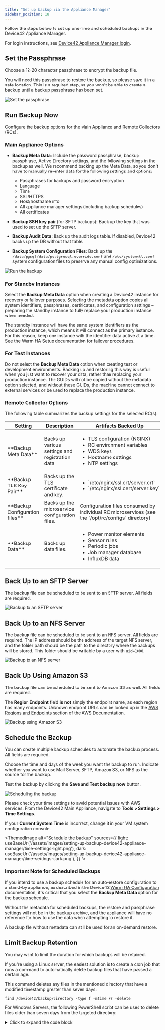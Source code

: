 ```yaml
---
title: "Set up backup via the Appliance Manager"
sidebar_position: 18
---
```



Follow the steps below to set up one-time and scheduled backups in the Device42 Appliance Manager.

For login instructions, see [Device42 Appliance Manager login](/administration/appliance-manager/device42-appliance-manager-login).

## Set the Passphrase

Choose a 12-20 character passphrase to encrypt the backup file. 

You will need this passphrase to restore the backup, so please save it in a safe location. This is a required step, as you won't be able to create a backup until a backup passphrase has been set.

![Set the passphrase](/assets/images/setting-up-backup-device42-appliance-manager/set-passphrase.png)

## Run Backup Now

Configure the backup options for the Main Appliance and Remote Collectors (RCs).


### Main Appliance Options

- **Backup Meta Data**: Include the password passphrase, backup passphrase, Active Directory settings, and the following settings in the backup as well. We recommend backing up the Meta Data, so you don't have to manually re-enter data for the following settings and options:

  - Passphrases for backups and password encryption
  - Language
  - Time
  - SSL/HTTPS
  - Host/hostname info
  - All appliance manager settings (including backup schedules)
  - All certificates

- **Backup SSH key pair** (for SFTP backups): Back up the key that was used to set up the SFTP server.
- **Backup Audit Data**: Back up the audit logs table. If disabled, Device42 backs up the DB without that table.
- **Backup System Configuration Files**: Back up the `/data/pgsql/data/postgresql.override.conf` and `/etc/systemctl.conf` system configuration files to preserve any manual config optimizations.

![Run the backup](/assets/images/setting-up-backup-device42-appliance-manager/backup-now-form.png)

### For Standby Instances

Select the **Backup Meta Data** option when creating a Device42 instance for recovery or failover purposes. Selecting the metadata option copies all system identifiers, passphrases, certificates, and configuration settings – preparing the standby instance to fully replace your production instance when needed.

The standby instance will have the same system identifiers as the production instance, which means it will connect as the primary instance. For this reason, keep one instance with the identifier data active at a time. See the [Warm HA Setup documentation](administration/appliance-manager/warm-ha-setup-failover-and-automated-backups.mdx) for failover procedures.

### For Test Instances

Do not select the **Backup Meta Data** option when creating test or development environments. Backing up and restoring this way is useful when you just want to recover your data, rather than replacing your production instance. The GUIDs will not be copied without the metadata option selected, and without these GUIDs, the machine cannot connect to external services or be used to replace the production instance.

### Remote Collector Options

The following table summarizes the backup settings for the selected RC(s):

<table>
  <thead>
    <tr>
      <th>Setting</th>
      <th>Description</th>
      <th>Artifacts Backed Up</th>
    </tr>
  </thead>
  <tbody>
    <tr>
      <td>**Backup Meta Data**</td>
      <td>Backs up various settings and registration data.</td>
      <td>
        <ul>
          <li> TLS configuration (NGINX)</li>
          <li> RC environment variables</li>
          <li> WDS keys</li>
          <li> Hostname settings</li>
          <li> NTP settings</li>
        </ul>
      </td>
    </tr>
    <tr>
      <td>**Backup TLS Key Pair**</td>
      <td>Backs up the TLS certificate and key.</td>
      <td> 
        <ul>
          <li>`/etc/nginx/ssl.crt/server.crt`</li>
          <li>`/etc/nginx/ssl.cert/server.key`</li>
        </ul>
      </td>
    </tr>
    <tr>
      <td>**Backup Configuration files**</td>
      <td>Backs up the microservice configuration files.</td>
      <td>Configuration files consumed by individual RC microservices (see the `/opt/rc/configs` directory)</td>
    </tr>
    <tr>
      <td>**Backup Data**</td>
      <td>Backs up data files.</td>
      <td>
        <ul>
          <li>Power monitor elements</li>
          <li>Sensor rules</li>
          <li>Periodic jobs</li>
          <li>Job manager database</li>
          <li>InfluxDB data</li>
        </ul>
      </td>
    </tr>
  </tbody>
</table>


## Back Up to an SFTP Server

The backup file can be scheduled to be sent to an SFTP server. All fields are required.

![Backup to an SFTP server](/assets/images/setting-up-backup-device42-appliance-manager/sftp-server-settings.png)

## Back Up to an NFS Server

The backup file can be scheduled to be sent to an NFS server. All fields are required. The IP address should be the address of the target NFS server, and the folder path should be the path to the directory where the backups will be stored. This folder should be writable by a user with `uid=1000`.

![Backup to an NFS server](/assets/images/setting-up-backup-device42-appliance-manager/nfs-server-settings.png)

## Back Up Using Amazon S3

The backup file can be scheduled to be sent to Amazon S3 as well. All fields are required.

The **Region Endpoint** field **is not** simply the endpoint name, as each region has many endpoints. Unknown endpoint URLs can be looked up in the [AWS Regions and Endpoints](https://docs.aws.amazon.com/general/latest/gr/rande.html#s3_region) section of the AWS Documentation. 

![Backup using Amazon S3](/assets/images/setting-up-backup-device42-appliance-manager/s3-settings.png)

## Schedule the Backup

You can create multiple backup schedules to automate the backup process. All fields are required.

Choose the time and days of the week you want the backup to run. Indicate whether you want to use Mail Server, SFTP, Amazon S3, or NFS as the source for the backup.

Test the backup by clicking the **Save and Test backup now** button.

![Scheduling the backup](/assets/images/setting-up-backup-device42-appliance-manager/backup-schedule.png)

Please check your time settings to avoid potential issues with AWS services. From the Device42 Main Appliance, navigate to **Tools > Settings > Time Settings**.

If your **Current System Time** is incorrect, change it in your VM system configuration console.

<ThemedImage
  alt="Schedule the backup"
  sources={{
    light: useBaseUrl('/assets/images/setting-up-backup-device42-appliance-manager/time-settings-light.png'),
    dark: useBaseUrl('/assets/images/setting-up-backup-device42-appliance-manager/time-settings-dark.png'),
  }}
/>

### Important Note for Scheduled Backups

If you intend to use a backup schedule for an auto-restore configuration to a stand-by appliance, as described in the Device42 [Warm HA Configuration](administration/appliance-manager/warm-ha-setup-failover-and-automated-backups.mdx) documentation, it's critical that you select the **Backup Meta Data** option for the backup schedule.

Without the metadata for scheduled backups, the restore and passphrase settings will not be in the backup archive, and the appliance will have no reference for how to use the data when attempting to restore it.

A backup file without metadata can still be used for an on-demand restore.

## Limit Backup Retention

You may want to limit the duration for which backups will be retained. 

If you're using a Linux server, the easiest solution is to create a cron job that runs a command to automatically delete backup files that have passed a certain age.

This command deletes any files in the mentioned directory that have a modified timestamp greater than seven days:

```
find /device42/backup/directory -type f -mtime +7 -delete
```

For Windows Servers, the following PowerShell script can be used to delete files older than seven days from the targeted directory:

<details>
  <summary>Click to expand the code block</summary>
  ```
  # Delete all Files in C:temp older than 7 day(s)

  $Path = "C:device42backups"
  $Daysback = "-7"
  $CurrentDate = Get-Date
  $DatetoDelete = $CurrentDate.AddDays($Daysback)
  Get-ChildItem $Path | Where-Object { $_.LastWriteTime -lt $DatetoDelete } | Remove-Item
  ```
</details>

## Restore the Backup

See [Restore the Backup](/administration/appliance-manager/device42-restore).
